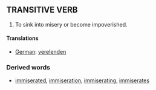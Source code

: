 ==TRANSITIVE VERB==

# To sink into misery or become impoverished.

==== Translations ====
*[[German]]: [[verelenden]]

===Derived words===
*[[immiserated]], [[immiseration]], [[immiserating]], [[immiserates]]